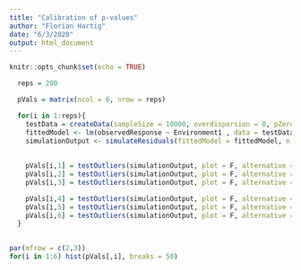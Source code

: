 ```yaml
---
title: "Calibration of p-values"
author: "Florian Hartig"
date: "6/3/2020"
output: html_document
---
```


```r
knitr::opts_chunk$set(echo = TRUE)
```


```r
  reps = 200

  pVals = matrix(ncol = 6, nrow = reps)

  for(i in 1:reps){
    testData = createData(sampleSize = 10000, overdispersion = 0, pZeroInflation = 0, randomEffectVariance = 0, family = gaussian())
    fittedModel <- lm(observedResponse ~ Environment1 , data = testData)
    simulationOutput <- simulateResiduals(fittedModel = fittedModel, n = 100)
    
    
    pVals[i,1] = testOutliers(simulationOutput, plot = F, alternative = "two.sided")$p.value
    pVals[i,2] = testOutliers(simulationOutput, plot = F, alternative = "greater")$p.value
    pVals[i,3] = testOutliers(simulationOutput, plot = F, alternative = "less")$p.value

    pVals[i,4] = testOutliers(simulationOutput, plot = F, alternative = "two.sided", margin = "upper")$p.value
    pVals[i,5] = testOutliers(simulationOutput, plot = F, alternative = "greater", margin = "upper")$p.value
    pVals[i,6] = testOutliers(simulationOutput, plot = F, alternative = "less", margin = "upper")$p.value
  }
  
```



```r
par(mfrow = c(2,3))
for(i in 1:6) hist(pVals[,i], breaks = 50)


```



